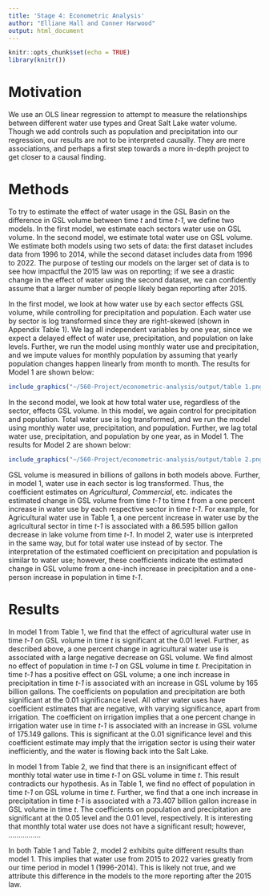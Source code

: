 ```yaml
---
title: 'Stage 4: Econometric Analysis'
author: "Elliane Hall and Conner Harwood"
output: html_document
---
```


```r
knitr::opts_chunk$set(echo = TRUE)
library(knitr())
```

# Motivation

We use an OLS linear regression to attempt to measure the relationships between different water use types and Great Salt Lake water volume. Though we add controls such as population and precipitation into our regression, our results are not to be interpreted causally. They are mere associations, and perhaps a first step towards a more in-depth project to get closer to a causal finding.

# Methods

To try to estimate the effect of water usage in the GSL Basin on the difference in GSL volume between time *t* and time *t-1*, we define two models. In the first model, we estimate each sectors water use on GSL volume. In the second model, we estimate total water use on GSL volume. We estimate both models using two sets of data: the first dataset includes data from 1996 to 2014, while the second dataset includes data from 1996 to 2022. The purpose of testing our models on the larger set of data is to see how impactful the 2015 law was on reporting; if we see a drastic change in the effect of water using the second dataset, we can confidently assume that a larger number of people likely began reporting after 2015. 

In the first model, we look at how water use by each sector effects GSL volume, while controlling for precipitation and population. Each water use by sector is log transformed since they are right-skewed (shown in Appendix Table 1). We lag all independent variables by one year, since we expect a delayed effect of water use, precipitation, and population on lake levels. Further, we run the model using monthly water use and precipitation, and we impute values for monthly population by assuming that yearly population changes happen linearly from month to month. The results for Model 1 are shown below:

```r
include_graphics("~/560-Project/econometric-analysis/output/table 1.png")
```

In the second model, we look at how total water use, regardless of the sector, effects GSL volume. In this model, we again control for precipitation and population. Total water use is log transformed, and we run the model using monthly water use, precipitation, and population. Further, we lag total water use, precipitation, and population by one year, as in Model 1. The results for Model 2 are shown below:

```r
include_graphics("~/560-Project/econometric-analysis/output/table 2.png")
```

GSL volume is measured in billions of gallons in both models above. Further, in model 1, water use in each sector is log transformed. Thus, the coefficient estimates on *Agricultural*, *Commercial*, etc. indicates the estimated change in GSL volume from time *t-1* to time *t* from a one percent increase in water use by each respective sector in time *t-1*. For example, for Agricultural water use in Table 1, a one percent increase in water use by the agricultural sector in time *t-1* is associated with a 86.595 billion gallon decrease in lake volume from time *t-1*. In model 2, water use is interpreted in the same way, but for total water use instead of by sector. The interpretation of the estimated coefficient on precipitation and population is similar to water use; however, these coefficients indicate the estimated change in GSL volume from a one-inch increase in precipitation and a one-person increase in population in time *t-1*. 

# Results

In model 1 from Table 1, we find that the effect of agricultural water use in time *t-1* on GSL volume in time *t* is significant at the 0.01 level. Further, as described above, a one percent change in agricultural water use is associated with a large negative decrease on GSL volume. We find almost no effect of population in time *t-1* on GSL volume in time *t*. Precipitation in time *t-1* has a positive effect on GSL volume; a one inch increase in precipitation in time *t-1* is associated with an increase in GSL volume by 165 billion gallons. The coefficients on population and precipitation are both significant at the 0.01 significance level. All other water uses have coefficient estimates that are negative, with varying significance, apart from irrigation. The coefficient on irrigation implies that a one percent change in irrigation water use in time *t-1* is associated with an increase in GSL volume of 175.149 gallons. This is significant at the 0.01 significance level and this coefficient estimate may imply that the irrigation sector is using their water inefficiently, and the water is flowing back into the Salt Lake. 

In model 1 from Table 2, we find that there is an insignificant effect of monthly total water use in time *t-1* on GSL volume in time *t*. This result contradicts our hypothesis. As in Table 1, we find no effect of population in time *t-1* on GSL volume in time *t*. Further, we find that a one inch increase in precipitation in time *t-1* is associated with a 73.407 billion gallon increase in GSL volume in time *t*. The coefficients on population and precipitation are significant at the 0.05 level and the 0.01 level, respectively. It is interesting that monthly total water use does not have a significant result; however, ................

In both Table 1 and Table 2, model 2 exhibits quite different results than model 1. This implies that water use from 2015 to 2022 varies greatly from our time period in model 1 (1996-2014). This is likely not true, and we attribute this difference in the models to the more reporting after the 2015 law. 